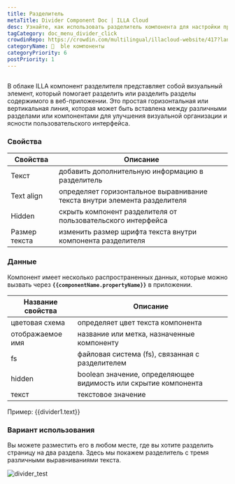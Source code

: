 ```yaml
---
title: Разделитель
metaTitle: Divider Component Doc | ILLA Cloud
desc: Узнайте, как использовать разделитель компонента для настройки приложения в ILLA Cloud.
tagCategory: doc_menu_divider_click
crowdinRepo: https://crowdin.com/multilingual/illacloud-website/417?languages=ru&filter=basic&value=0
categoryName: 🧬  ble компоненты
categoryPriority: 6
postPriority: 1
---
```


## <h2 hidden>Что такое разделитель?</h2>

В облаке ILLA компонент разделителя представляет собой визуальный элемент, который помогает разделить или разделить разделы содержимого в веб-приложении. Это простая горизонтальная или вертикальная линия, которая может быть вставлена между различными разделами или компонентами для улучшения визуальной организации и ясности пользовательского интерфейса.

### Свойства

| Свойства       | Описание                                                                               |
| -------------- | -------------------------------------------------------------------------------------- |
| Текст          | добавить дополнительную информацию в разделитель                                       |
| Text align     | определяет горизонтальное выравнивание текста внутри элемента разделителя              |
| Hidden         | скрыть компонент разделителя от пользовательского интерфейса                           |
| Размер текста  | изменить размер шрифта текста внутри компонента разделителя                            |

### Данные

Компонент имеет несколько распространенных данных, которые можно вызвать через **`{{componentName.propertyName}}`** в приложении.

| Название свойства  | Описание                                                                     |
| ------------------ | ---------------------------------------------------------------------------- |
| цветовая схема     | определяет цвет текста компонента                                            |
| отображаемое имя   | название или метка, назначенные компоненту                                   |
| fs                 | файловая система (fs), связанная с разделителем                              |
| hidden             | boolean значение, определяющее видимость или скрытие компонента              |
| текст              | текстовое значение                                                           |

Пример: {{divider1.text}}

### Вариант использования

Вы можете разместить его в любом месте, где вы хотите разделить страницу на два раздела. Здесь мы покажем разделитель с тремя различными выравниваниями текста.

![divider_test](https://cdn.illacloud.com/official-website/img/docs/divider_test.jpg)
